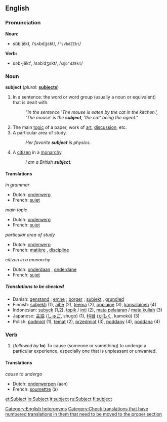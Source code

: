==English==

===Pronunciation===
'''Noun:'''
*sŭb'jĕkt, /ˈsʌbdʒɛkt/, /<tt>"sVbdZEkt</tt>/

'''Verb:'''
*səb-jĕkt', /səbˈdʒɛkt/, /<tt>s@b"dZEkt</tt>/

===Noun===
'''subject''' (''plural:'' '''[[subjects]]''')

# {{grammar}} In a sentence: the word or word group (usually a noun or equivalent) that is dealt with.
#: ''"In the sentence 'The mouse is eaten by the cat in the kitchen.', 'The mouse' is the '''subject''', 'the cat' being the agent."''
# The main [[topic]] of a paper, work of [[art]], [[discussion]], etc.
# A particular area of study.
#:''Her favorite '''subject''' is physics.''
# A [[citizen]] in a [[monarchy]].
#:''I am a British '''subject'''.''

====Translations====

''in grammar''
{{top}}
*Dutch: [[onderwerp]] {{n}}
*French: [[sujet]] {{m}}
{{mid}}
{{bottom}}

''main topic''
{{top}}
*Dutch: [[onderwerp]] {{n}}
*French: [[sujet]] {{m}}
{{mid}}
{{bottom}}

''particular area of study''
{{top}}
*Dutch: [[onderwerp]] {{n}}
*French: [[matière]] {{f}}, [[discipline]] {{f}}
{{mid}}
{{bottom}}

''citizen in a monarchy''
{{top}}
*Dutch: [[onderdaan]] {{m}}, [[onderdane]] {{f}}
*French: [[sujet]] {{m}}
{{mid}}
{{bottom}}

=====Translations to be checked=====
<!--Remove this section once all of the translations below have been moved into the tables above.-->
{{checktrans}}

*Danish: [[genstand]] {{c}}; [[emne]] {{n}}; [[borger]] {{c}}; [[subjekt]] {{n}}, [[grundled]] {{n}}
*Finnish: [[subjekti]] (1), [[aihe]] (2), [[teema]] (2), [[oppiaine]] (3), [[kansalainen]] (4)
*Indonesian: [[subyek]] (1,2), [[topik]] / [[inti]] (2), [[mata pelajaran]] / [[mata kuliah]] (3)
*Japanese: [[主語]] ([[しゅご]], shugo) (1), [[科目]] ([[かもく]], kamokú) (3)
*Polish: [[podmiot]] {{m}} (1), [[temat]] {{m}} (2), [[przedmiot]] {{m}} (3), [[poddany]] {{m}} (4), [[poddana]] {{f}} (4)

===Verb===
{{en-infl-reg-consonant|subject||}}

#(''followed by'' '''to''') To cause (someone or something) to undergo a particular experience, especially one that is unpleasant or unwanted.

====Translations====

''cause to undergo''
{{top}}
*Dutch: [[onderwerpen]] (aan)
*French: [[soumettre]] (à)
{{mid}}
{{bottom}}

[[Category:English heteronyms]]
[[Category:Check translations that have numbered translations in them that need to be moved to the proper section]]

[[et:Subject]]
[[io:Subject]]
[[it:subject]]
[[ru:Subject]]
[[fi:subject]]